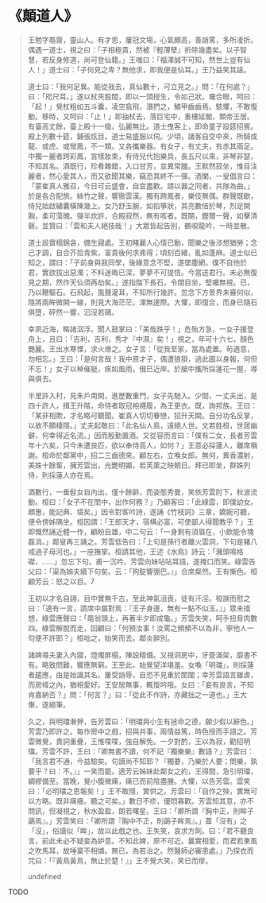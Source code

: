 # 《顛道人》

> 王勉字黽齋，靈山人。有才思，屢冠文場，心氣頗高，善誚罵，多所凌折。偶遇一道士，視之曰：「子相極貴，然被『輕薄孽』折除幾盡矣。以子智慧，若反身修道，尚可登仙籍。」王嗤曰：「福澤誠不可知，然世上豈有仙人！」道士曰：「子何見之卑？無他求，即我便是仙耳。」王乃益笑其誣。
>
> 道士曰：「我何足異。能從我去，真仙數十，可立見之。」問：「在何處？」曰：「咫尺耳。」遂以杖夾股間，即以一頭授生，令如己狀。囑合眼，呵曰：「起！」覺杖粗如五斗囊，凌空翕飛，潛捫之，鱗甲齒齒焉。駭懼，不敢復動。移時，又呵曰：「止！」即抽杖去，落巨宅中，重樓延閣，類帝王居。有臺高丈餘，臺上殿十一楹，弘麗無比。道士曳客上，即命童子設筵招賓。殿上列數十筵，鋪張炫目。道士易盛服以伺。少頃，諸客自空中來，所騎或龍、或虎、或彎鳳，不一類。又各攜樂器。有女子，有丈夫，有赤其兩足。中獨一麗者跨彩鳳，宮樣妝束，有侍兒代抱樂具，長五尺以來，非琴非瑟，不知其名。酒既行，珍肴雜錯，入口甘芳，並異常饈。王默然寂坐，惟目注麗者，然心愛其人，而又欲聞其樂，竊恐其終不一彈。酒闌，一叟倡言曰：「蒙崔真人雅召，今日可云盛會，自宜盡歡。請以器之同者，共隊為曲。」於是各合配旅。絲竹之聲，響徹雲漢。獨有跨鳳者，樂伎無偶。群聲既歇，侍兒始啟繡囊橫陳幾上。女乃舒玉腕，如掐箏狀，其亮數倍於琴，烈足開胸，柔可蕩魄。彈半炊許，合殿寂然，無有咳者。既闋，鏗爾一聲，如擊清磬。並贊曰：「雲和夫人絕技哉！」大眾皆起告別，鶴唳龍吟，一時並散。
>
> 道士設寶榻錦衾，備生寢處。王初睹麗人心情已動，聞樂之後涉想猶勞；念己才調，自合芥拾青紫，富貴後何求弗得；頃刻百緒，亂如蓬麻。道士似已知之，謂曰：「子前身與我同學，後緣意念不堅，遂墜塵網。僕不自他於君，實欲拔出惡濁；不料迷晦已深，夢夢不可提悟。今當送君行。未必無復見之期，然作天仙須再劫矣。」遂指階下長石，令閉目坐，堅囑無視。已，乃以鞭驅石。石飛起，風聲灌耳，不知所行幾許。忽念下方景界未審何似，隱將兩眸微開一線，則見大海茫茫，渾無邊際。大懼，即復合，而身已隨石俱墮，砰然一響，汩沒若鷗。
>
> 幸夙近海，略諸泅浮。聞人鼓掌曰：「美哉跌乎！」危殆方急，一女子援登舟上，且曰：「吉利，吉利，秀才『中濕』矣！」視之，年可十六七，顏色艷麗。王出水寒慄，求火燎之。女子言：「從我至家，當為處置。茍適意，勿相忘。」王曰：「是何言哉！我中原才子，偶遭狼狽，過此圖以身報，何但不忘！」女子以棹催艇，疾如風雨，俄已近岸。於艙中攜所採蓮花一握，導與俱去。
>
> 半里許入村，見朱戶南開，進歷數重門，女子先馳入。少間，一丈夫出，是四十許人，揖王升階，命侍者取冠袍襪履，為王更衣。既，詢邦族。王曰：「某非相欺，才名略可聽聞。崔真人切切眷戀，招升天闕。自分功名反掌，以故不願棲隱。」丈夫起敬曰：「此名仙人島，遠絕人世。文若姓桓，世居幽僻，何幸得近名流。」因而殷勤置酒。又從容而言曰：「僕有二女，長者芳雲年十六矣，只今未遭良匹，欲以奉侍高人，如何？」王意必採蓮人，離席稱謝。桓命於鄰黨中，招二三齒德來。顧左右，立喚女郎。無何，異香濃射，美姝十餘輩，擁芳雲出，光艷明媚，若芙蕖之映朝日。拜已即坐，群姝列侍，則採蓮人亦在焉。
>
> 酒數行，一垂髫女自內出，僅十餘齡，而姿態秀曼，笑依芳雲肘下，秋波流動。桓曰：「女子不在閨中，出作何務？」乃顧客曰：「此綠雲，即僕幼女。頗惠，能記典、墳矣。」因令對客吟詩，遂誦《竹枝詞》三章，嬌婉可聽，便令傍姊隅坐。桓因謂：「王郎天才，宿構必富，可使鄙人得聞教乎？」王即慨然誦近體一作，顧盼自雄，中二句云：「一身剩有須眉在，小飲能令塊磊消。」鄰叟再三誦之。芳雲低告曰：「上句是孫行者離火雲洞，下句是豬八戒過子母河也。」一座撫掌。桓請其他，王述《水鳥》詩云：「瀦頭鳴格磔，……」忽忘下句。甫一沉吟，芳雲向妹呫呫耳語，遂掩口而笑。綠雲告父曰：「渠為姊夫續下句矣。云：「狗腚響弸巴。』」合席粲然。王有慚色。桓顧芳云：怒之以目。7
>
> 王初以才名自詡，目中實無千古，至此神氣沮喪，徒有汗淫。桓諛而慰之曰：「適有一言，請席中屬對焉：『王子身邊，無有一點不似玉。』」眾未措想，綠雲應聲曰：「黽翁頭上，再著半夕即成龜。」芳雲失笑，呵手扭脅肉數四。綠雲解脫而走，回顧曰：「何預汝事！汝罵之頻頻不以為非，寧他人一句便不許耶？」桓咄之，始笑而去。鄰炎辭別。
>
> 諸婢導夫妻入內寢，燈燭屏榻，陳設精備。又視洞房中，牙簽滿架，靡書不有。略致問難，響應無窮。王至此，始覺望洋堪羞。女喚「明璫」，則採蓮者趨應，由是始識其名。屢受誚辱，自恐不見重於閨闥；幸芳雲語言雖虐，而房幃之內，猶相愛好。王安居無事，輒復吟哦。女曰：「妾有良言，不知肯嘉納否？」問：「何言？」曰：「從此不作詩，亦藏拙之一道也。」王大慚，遂絕筆。
>
> 久之，與明璫漸狎，告芳雲曰：「明璫與小生有拯命之德，願少假以辭色。」芳雲乃即許之。每作房中之戲，招與共事，兩情益篤，時色授而手語之。芳雲微覺，責詞重疊，王惟喋喋，強自解免。一夕對酌，王以為寂，勸招明璫。芳雲不許，王曰：「卿無書不讀，何不記『獨樂樂』數語？」芳雲曰：「我言君不通，今益驗矣。句讀尚不知耶？『獨要，乃樂於人要；問樂，孰要乎？曰：不。』」一笑而罷。適芳云姊妹赴鄰女之約，王得間，急引明璫，綢繆備至。當晚，覺小腹微痛，痛已而前陰盡腫。大懼，以告芳雲。雲笑曰：「必明璫之恩報矣！」王不敢隱，實供之。芳雲曰：「自作之殃，實無可以方略。既非痛癢。聽之可矣。」數日不疹，優悶寡歡。芳雲知其意，亦不問訊，但凝視之，秋水盈盈，朗若曙星。王曰：「卿所謂『胸中正，則眸子鷁焉』。」芳雲笑曰：「卿所謂『胸中不正，則鷁子眸焉』。」蓋「沒有」之「沒」，俗讀似「眸」，故以此戲之也。王失笑，哀求方劑。曰：「君不聽良言，前此未必不疑妾為妒意。不知此婢，原不可近。曩實相愛，而君若東風之吹馬耳，故唾棄不相憐。無已，為若治之。然醫師必審患處。」乃探衣而咒曰：「『黃鳥黃鳥，無止於楚！』」王不覺大笑，笑已而瘳。
>
> undefined

TODO
